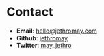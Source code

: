 
# Contact

<Newsletter />

- **Email**: <a className="text-blue-500 hover:text-blue-800" href="mailto:hello@jethromay.com">hello@jethromay.com</a>
- **Github**: <a className="text-blue-500 hover:text-blue-800" href="https://github.com/jethromay">jethromay</a>
- **Twitter**: <a className="text-blue-500 hover:text-blue-800" href="https://twitter.com/may_jethro">may_jethro</a>